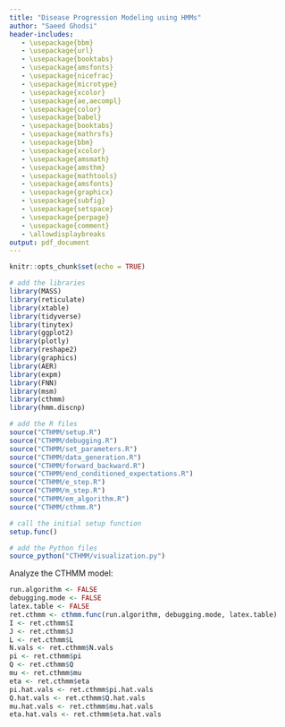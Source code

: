 ```yaml
---
title: "Disease Progression Modeling using HMMs"
author: "Saeed Ghodsi"
header-includes:
   - \usepackage{bbm}
   - \usepackage{url}
   - \usepackage{booktabs}
   - \usepackage{amsfonts}
   - \usepackage{nicefrac}
   - \usepackage{microtype}
   - \usepackage{xcolor}
   - \usepackage{ae,aecompl}
   - \usepackage{color}
   - \usepackage{babel}
   - \usepackage{booktabs}
   - \usepackage{mathrsfs}
   - \usepackage{bbm}
   - \usepackage{xcolor}
   - \usepackage{amsmath}
   - \usepackage{amsthm}
   - \usepackage{mathtools}
   - \usepackage{amsfonts}
   - \usepackage{graphicx}
   - \usepackage{subfig}
   - \usepackage{setspace}
   - \usepackage{perpage}
   - \usepackage{comment}
   - \allowdisplaybreaks
output: pdf_document
---
```


```r
knitr::opts_chunk$set(echo = TRUE)

# add the libraries
library(MASS)
library(reticulate)
library(xtable)
library(tidyverse)
library(tinytex)
library(ggplot2)
library(plotly) 
library(reshape2)
library(graphics)
library(AER)
library(expm)
library(FNN)
library(msm)
library(cthmm)
library(hmm.discnp)

# add the R files
source("CTHMM/setup.R")
source("CTHMM/debugging.R")
source("CTHMM/set_parameters.R")
source("CTHMM/data_generation.R")
source("CTHMM/forward_backward.R")
source("CTHMM/end_conditioned_expectations.R")
source("CTHMM/e_step.R")
source("CTHMM/m_step.R")
source("CTHMM/em_algorithm.R")
source("CTHMM/cthmm.R")

# call the initial setup function
setup.func()

# add the Python files
source_python("CTHMM/visualization.py")

```

Analyze the CTHMM model:

```r

run.algorithm <- FALSE
debugging.mode <- FALSE
latex.table <- FALSE
ret.cthmm <- cthmm.func(run.algorithm, debugging.mode, latex.table)
I <- ret.cthmm$I
J <- ret.cthmm$J
L <- ret.cthmm$L
N.vals <- ret.cthmm$N.vals
pi <- ret.cthmm$pi
Q <- ret.cthmm$Q
mu <- ret.cthmm$mu
eta <- ret.cthmm$eta
pi.hat.vals <- ret.cthmm$pi.hat.vals
Q.hat.vals <- ret.cthmm$Q.hat.vals
mu.hat.vals <- ret.cthmm$mu.hat.vals
eta.hat.vals <- ret.cthmm$eta.hat.vals

```

